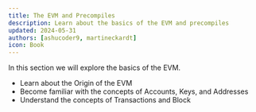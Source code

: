 ```yaml
---
title: The EVM and Precompiles
description: Learn about the basics of the EVM and precompiles
updated: 2024-05-31
authors: [ashucoder9, martineckardt]
icon: Book
---
```


In this section we will explore the basics of the EVM.

- Learn about the Origin of the EVM
- Become familiar with the concepts of Accounts, Keys, and Addresses
- Understand the concepts of Transactions and Block
